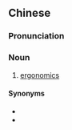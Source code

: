 {{also|人体工程学}}
==Chinese==
{{zh-forms|s=人体工程学|type=23}}

===Pronunciation===
{{zh-pron
|m=réntǐ gōngchéngxué
|c=jan4 tai2 gung1 cing4 hok6
|cat=n
}}

===Noun===
{{zh-noun}}

# [[ergonomics]]

====Synonyms====
* {{zh-l|工效學}}
* {{zh-l|人類工程學}}